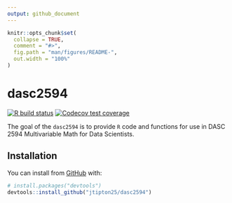 ```yaml
---
output: github_document
---
```


<!-- README.md is generated from README.Rmd. Please edit that file -->

```r
knitr::opts_chunk$set(
  collapse = TRUE,
  comment = "#>",
  fig.path = "man/figures/README-",
  out.width = "100%"
)
```

# dasc2594

<!-- badges: start -->
[![R build status](https://github.com/jtipton25/dasc2594/workflows/R-CMD-check/badge.svg)](https://github.com/jtipton25/dasc2594/actions)
[![Codecov test coverage](https://codecov.io/gh/jtipton25/dasc2594/branch/master/graph/badge.svg)](https://codecov.io/gh/jtipton25/dasc2594?branch=master)
<!-- badges: end -->

The goal of the `dasc2594` is to provide `R` code and functions for use in DASC 2594 Multivariable Math for Data Scientists.

## Installation

<!-- You can install the released version of dasc2594 from [CRAN](https://CRAN.R-project.org) with: -->

<!-- ``` r -->
<!-- install.packages("dasc2594") -->
<!-- ``` -->

<!-- And the development version from [GitHub](https://github.com/) with: -->

You can install from [GitHub](https://github.com/) with:

``` r
# install.packages("devtools")
devtools::install_github("jtipton25/dasc2594")
```
<!-- ## Example -->

<!-- This is a basic example which shows you how to solve a common problem: -->

<!-- ```{r example} -->
<!-- library(dasc2594) -->
<!-- ## basic example code -->
<!-- ``` -->

<!-- What is special about using `README.Rmd` instead of just `README.md`? You can include R chunks like so: -->

<!-- ```{r cars} -->
<!-- summary(cars) -->
<!-- ``` -->

<!-- You'll still need to render `README.Rmd` regularly, to keep `README.md` up-to-date. -->

<!-- You can also embed plots, for example: -->

<!-- ```{r pressure, echo = FALSE} -->
<!-- plot(pressure) -->
<!-- ``` -->

<!-- In that case, don't forget to commit and push the resulting figure files, so they display on GitHub! -->
